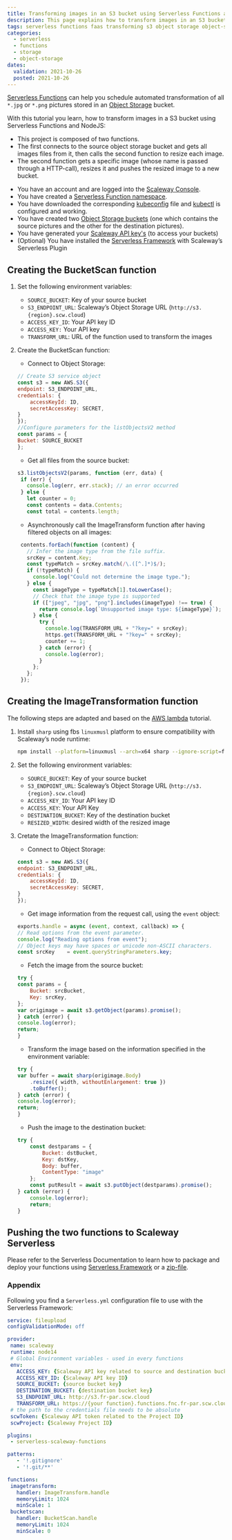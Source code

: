```yaml
---
title: Transforming images in an S3 bucket using Serverless Functions and Node JS
description: This page explains how to transform images in an S3 bucket using Serverless Functions and Node JS
tags: serverless functions faas transforming s3 object storage object-storage
categories:
  - serverless
  - functions 
  - storage
  - object-storage
dates:
  validation: 2021-10-26
  posted: 2021-10-26
---
```


[Serverless Functions](/compute/functions/quickstart/) can help you schedule automated transformation of all `*.jpg` or `*.png` pictures stored in an [Object Storage](/storage/object/quickstart/) bucket.

With this tutorial you learn, how to transform images in a S3 bucket using Serverless Functions and NodeJS:

<Lightbox src="scaleway-faas-image-transform.png" alt="" />

* This project is composed of two functions.
* The first connects to the source object storage bucket and gets all images files from it, then calls the second function to resize each image.
* The second function gets a specific image (whose name is passed through a HTTP-call), resizes it and pushes the resized image to a new bucket.


<Message type="requirement">

  - You have an account and are logged into the [Scaleway Console](https://console.scaleway.com).
  - You have created a [Serverless Function namespace](/compute/functions/how-to/create-a-functions-namespace/).
  - You have downloaded the corresponding [kubeconfig](/compute/kubernetes/how-to/edit-cluster/) file and [kubectl](/compute/kubernetes/how-to/connect-cluster-kubectl/) is configured and working.
  - You have created two [Object Storage buckets](/storage/object/how-to/create-a-bucket/) (one which contains the source pictures and the other for the destination pictures).
  - You have generated your [Scaleway API key's](/docs/console/my-project/how-to/generate-api-key/) (to access your buckets)
  - (Optional) You have installed the [Serverless Framework](https://serverless.com/) with Scaleway’s Serverless Plugin

</Message>

## Creating the BucketScan function

1. Set the following environment variables:
    * `SOURCE_BUCKET`: Key of your source bucket
    * `S3_ENDPOINT_URL`: Scaleway’s Object Storage URL (`http://s3.{region}.scw.cloud`)
    * `ACCESS_KEY_ID`: Your API key ID
    * `ACCESS_KEY:` Your API key 
    * `TRANSFORM_URL`: URL of the function used to transform the images

2. Create the BucketScan function:

    * Connect to Object Storage: 
    ```js 
    // Create S3 service object
    const s3 = new AWS.S3({
    endpoint: S3_ENDPOINT_URL,
    credentials: {
        accessKeyId: ID,
        secretAccessKey: SECRET,
    }
    });
    //Configure parameters for the listObjectsV2 method
    const params = {
    Bucket: SOURCE_BUCKET
    };
    ```
    * Get all files from the source bucket:
    ```js
    s3.listObjectsV2(params, function (err, data) {
     if (err) {
       console.log(err, err.stack); // an error occurred
     } else {
       let counter = 0;
       const contents = data.Contents;
       const total = contents.length;
    ```
    * Asynchronously call the ImageTransform function after having filtered objects on all images:
    ```js 
     contents.forEach(function (content) {
       // Infer the image type from the file suffix.
       srcKey = content.Key;
       const typeMatch = srcKey.match(/\.([^.]*)$/);
       if (!typeMatch) {
         console.log("Could not determine the image type.");
       } else {
         const imageType = typeMatch[1].toLowerCase();
         // Check that the image type is supported
         if (["jpeg", "jpg", "png"].includes(imageType) !== true) {
           return console.log(`Unsupported image type: ${imageType}`);
         } else {
           try {
             console.log(TRANSFORM_URL + "?key=" + srcKey);
             https.get(TRANSFORM_URL + "?key=" + srcKey);
             counter += 1;
           } catch (error) {
             console.log(error);
           }
         };
       };
     });
    ````

## Creating the ImageTransformation function

The following steps are adapted and based on the [AWS lambda](https://docs.aws.amazon.com/lambda/latest/dg/with-s3-tutorial.html#with-s3-tutorial-create-function-code) tutorial.

1. Install `sharp` using fbs `linuxmusl` platform to ensure compatibility with Scaleway’s node runtime:
    ```bash
    npm install --platform=linuxmusl --arch=x64 sharp --ignore-script=false --save
    ```

2. Set the following environment variables: 
    * `SOURCE_BUCKET`: Key of your source bucket
    * `S3_ENDPOINT_URL`: Scaleway’s Object Storage URL (`http://s3.{region}.scw.cloud`)
    * `ACCESS_KEY_ID`: Your API key ID
    * `ACCESS_KEY`: Your API Key 
    * `DESTINATION_BUCKET`: Key of the destination bucket
    * `RESIZED_WIDTH`: desired width of the resized image

3. Cretate the ImageTransformation function:
    * Connect to Object Storage: 
    ```js
    const s3 = new AWS.S3({
    endpoint: S3_ENDPOINT_URL,
    credentials: {
        accessKeyId: ID,
        secretAccessKey: SECRET,
    }
    });
    ```
    * Get image information from the request call, using the `event` object:
    ```js 
    exports.handle = async (event, context, callback) => {
    // Read options from the event parameter.
    console.log("Reading options from event");
    // Object keys may have spaces or unicode non-ASCII characters.
    const srcKey    = event.queryStringParameters.key;
    ```
    * Fetch the image from the source bucket:
    ```js
    try {
    const params = {
        Bucket: srcBucket,
        Key: srcKey,
    };
    var origimage = await s3.getObject(params).promise();
    } catch (error) {
    console.log(error);
    return;
    }
    ```
    * Transform the image based on the information specified in the environment variable:
    ```js 
    try {
    var buffer = await sharp(origimage.Body)
        .resize({ width, withoutEnlargement: true })
        .toBuffer();
    } catch (error) {
    console.log(error);
    return;
    }
    ```
    * Push the image to the destination bucket:
    ```js 
    try {
        const destparams = {
            Bucket: dstBucket,
            Key: dstKey,
            Body: buffer,
            ContentType: "image"
        };
        const putResult = await s3.putObject(destparams).promise();
    } catch (error) {
        console.log(error);
        return;
    } 
    ```

## Pushing the two functions to Scaleway Serverless 

Please refer to the Serverless Documentation to learn how to package and deploy your functions using [Serverless Framework](/compute/functions/api-cli/fun-uploading-with-serverless-framework) or a [zip-file](/compute/functions/how-to/package-function-in-zip/).

### Appendix

Following you find a `Serverless.yml` configuration file to use with the Serverless Framework: 

```yaml
service: fileupload
configValidationMode: off

provider:
 name: scaleway
 runtime: node14
 # Global Environment variables - used in every functions
 env:
   ACCESS_KEY: {Scaleway API key related to source and destination buckets}
   ACCESS_KEY_ID: {Scaleway API key ID}
   SOURCE_BUCKET: {source bucket key}
   DESTINATION_BUCKET: {destination bucket key}
   S3_ENDPOINT_URL: http://s3.fr-par.scw.cloud
   TRANSFORM_URL: https://{your function}.functions.fnc.fr-par.scw.cloud
 # the path to the credentials file needs to be absolute
 scwToken: {Scaleway API token related to the Project ID}
 scwProject: {Scaleway Project ID}

plugins:
 - serverless-scaleway-functions

patterns:
   - '!.gitignore'
   - '!.git/**'

functions:
 imagetransform:
   handler: ImageTransform.handle
   memoryLimit: 1024
   minScale: 1
 bucketscan:
   handler: BucketScan.handle
   memoryLimit: 1024
   minScale: 0
```